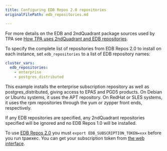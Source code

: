 ```yaml
---
title: Configuring EDB Repos 2.0 repositories
originalFilePath: edb_repositories.md

---
```


For more details on the EDB and 2ndQuadrant package sources used by
TPA see [How TPA uses 2ndQuadrant and EDB repositories](2q_and_edb_repositories/).

To specify the complete list of repositories from EDB Repos 2.0 to
install on each instance, set `edb_repositories` to a list of EDB
repository names:

```yaml
cluster_vars:
  edb_repositories:
    - enterprise
    - postgres_distributed
```

This example installs the enterprise subscription repository as well
as postgres_distributed, giving access to EPAS and PGD5 products.
On Debian or Ubuntu systems, it uses the APT repository. On
RedHat or SLES systems, it uses the rpm repositories through the yum
or zypper front ends, respectively.

If any EDB repositories are specified, any 2ndQuadrant repositories
specified will be ignored and no EDB Repos 1.0 will be installed.

To use [EDB Repos 2.0](https://www.enterprisedb.com/repos/) you must
`export EDB_SUBSCRIPTION_TOKEN=xxx` before you run tpaexec. You can get
your subscription token from [the web
interface](https://www.enterprisedb.com/repos-downloads).
